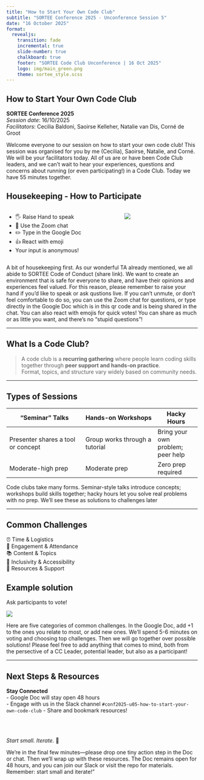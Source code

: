 ```yaml
---
title: "How to Start Your Own Code Club"
subtitle: "SORTEE Conference 2025 - Unconference Session 5"
date: "16 October 2025"
format:
  revealjs:
    transition: fade
    incremental: true
    slide-number: true
    chalkboard: true
    footer: "SORTEE Code Club Unconference | 16 Oct 2025"
    logo: img/main_green.png
    theme: sortee_style.scss
---
```


## How to Start Your Own Code Club

::: {.centered}
**SORTEE Conference 2025**  
*Session date*: 16/10/2025  
*Facilitators*: Cecilia Baldoni, Saoirse Kelleher, Natalie van Dis, Corné de Groot  
:::

::: notes
Welcome everyone to our session on how to start your own code club! This session was organised for you by me (Cecilia), Saoirse, Natalie, and Corné. We will be your facilitators today. All of us are or have been Code Club leaders, and we can't wait to hear your experiences, questions and concerns about running (or even participating!) in a Code Club.
Today we have 55 minutes together. 
:::

## Housekeeping - How to Participate

:::: columns
::: {.column width="60%"}
- 🖐️ Raise Hand to speak  
- 💬 Use the Zoom chat  
- ✏️ Type in the Google Doc  
- 👍 React with emoji  
- Your input is anonymous!  
:::

::: {.column width="40%"}
![](img/QR-code.png)

:::
::::

::: notes
A bit of housekeeping first. As our wonderful TA already mentioned, we all abide to SORTEE Code of Conduct (share link). We want to create an environment that is safe for everyone to share, and have their opinions and experiences feel valued. For this reason, please remember to raise your hand if you'd like to speak or ask qustions live. If you can't unmute, or don't feel comfortable to do so, you can use the Zoom chat for questions, or type directly in the Google Doc which is in this qr code and is being shared in the chat. 
You can also react with emojis for quick votes! You can share as much or as little you want, and there's no "stupid questions"!  
:::

---

## What Is a Code Club?

:::{.fragment}
> A code club is a **recurring gathering** where people learn coding skills together through **peer support and hands-on practice**.  
> Format, topics, and structure vary widely based on community needs.

:::

::: notes

:::

---

## Types of Sessions

::: {.smaller-font}
| "Seminar" Talks | Hands-on Workshops | Hacky Hours |
| ------------------- | ------------------ | ----------- |
| Presenter shares a tool or concept | Group works through a tutorial | Bring your own problem; peer help |
| Moderate-high prep | Moderate prep | Zero prep required |
:::

::: notes
Code clubs take many forms. Seminar-style talks introduce concepts; workshops build skills together; hacky hours let you solve real problems with no prep. We’ll see these as solutions to challenges later
:::

---

## Common Challenges

⏰ Time & Logistics  
👥 Engagement & Attendance  
📚 Content & Topics  
🤝 Inclusivity & Accessibility  
🏢 Resources & Support  

## Example solution

Ask participants to vote!

![](img/rank-topics.png)


::: notes
Here are five categories of common challenges. In the Google Doc, add +1 to the ones you relate to most, or add new ones. We’ll spend 5-6 minutes on voting and choosing top challenges. Then we will go together over possible solutions! Please feel free to add anything that comes to mind, both from the persective of a CC Leader, potential leader, but also as a participant!
:::

---

## Next Steps & Resources

**Stay Connected**  
- Google Doc will stay open 48 hours  
- Engage with us in the Slack channel `#conf2025-u05-how-to-start-your-own-code-club`
- Share and bookmark resources!  

<br><br>

*Start small. Iterate.* 🚀

::: notes
We’re in the final few minutes—please drop one tiny action step in the Doc or chat. Then we’ll wrap up with these resources. The Doc remains open for 48 hours, and you can join our Slack or visit the repo for materials. Remember: start small and iterate!”  
:::
